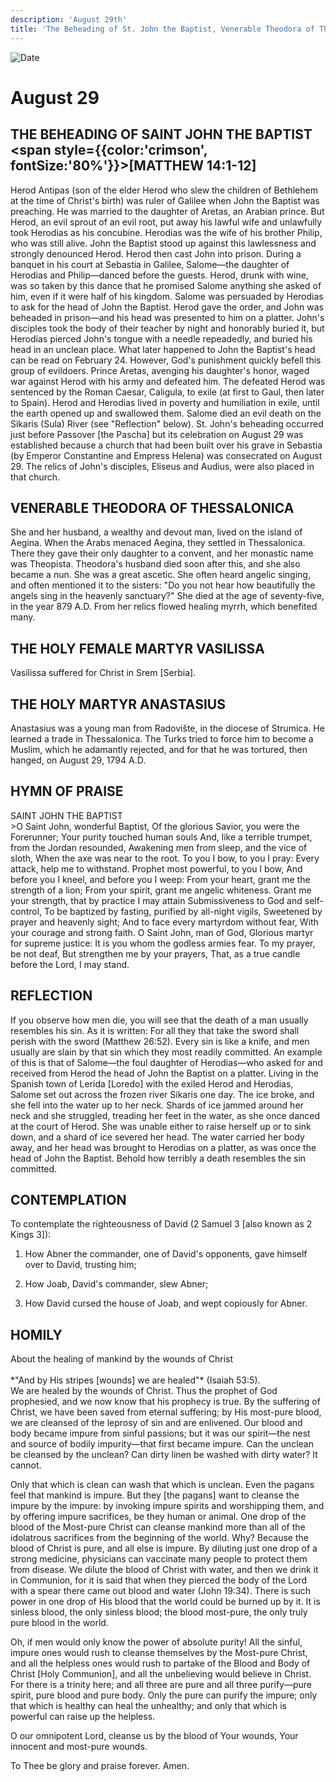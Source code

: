 ```yaml
---
description: 'August 29th'
title: 'The Beheading of St. John the Baptist, Venerable Theodora of Thessalonica, Holy Martyr Vasilissa, Holy Martyr Anastasius'
---
```


<CustomPaginator />
<RunningHead />

<Image src="/title-imprint.png" height={68} width={50} alt="Date" className="title-imprint"/>

# <div id="date">August <Image className="four-dot" src="/four-dot.png" height={15} width={15} alt="" />29</div>

## THE BEHEADING OF SAINT JOHN THE BAPTIST <br /><span style={{color:'crimson', fontSize:'80%'}}>[MATTHEW 14:1-12]</span>

Herod Antipas (son of the elder Herod who slew the children of Bethlehem at the time of Christ's birth) was ruler of Galilee when John the Baptist was preaching. He was married to the daughter of Aretas, an Arabian prince. But Herod, an evil sprout of an evil root, put away his lawful wife and unlawfully took Herodias as his concubine. Herodias was the wife of his brother Philip, who was still alive. John the Baptist stood up against this lawlessness and strongly denounced Herod. Herod then cast John into prison. During a banquet in his court at Sebastia in Galilee, Salome—the daughter of Herodias and Philip—danced before the guests. Herod, drunk with wine, was so taken by this dance that he promised Salome anything she asked of him, even if it were half of his kingdom. Salome was persuaded by Herodias to ask for the head of John the Baptist. Herod gave the order, and John was beheaded in prison—and his head was presented to him on a platter. John's disciples took the body of their teacher by night and honorably buried it, but Herodias pierced John's tongue with a needle repeadedly, and buried his head in an unclean place. What later happened to John the Baptist's head can be read on February 24. However, God's punishment quickly befell this group of evildoers. Prince Aretas, avenging his daughter's honor, waged war against Herod with his army and defeated him. The defeated Herod was sentenced by the Roman Caesar, Caligula, to exile (at first to Gaul, then later to Spain). Herod and Herodias lived in poverty and humiliation in exile, until the earth opened up and swallowed them. Salome died an evil death on the Sikaris (Sula) River (see "Reflection" below). St. John's beheading occurred just before Passover [the Pascha] but its celebration on August 29 was established because a church that had been built over his grave in Sebastia (by Emperor Constantine and Empress Helena) was consecrated on August 29. The relics of John's disciples, Eliseus and Audius, were also placed in that church.

## VENERABLE THEODORA OF THESSALONICA

She and her husband, a wealthy and devout man, lived on the island of Aegina. When the Arabs menaced Aegina, they settled in Thessalonica. There they gave their only daughter to a convent, and her monastic name was Theopista. Theodora's husband died soon after this, and she also became a nun. She was a great ascetic. She often heard angelic singing, and often mentioned it to the sisters: "Do you not hear how beautifully the angels sing in the heavenly sanctuary?" She died at the age of seventy-five, in the year 879 A.D. From her relics flowed healing myrrh, which benefited many.

## THE HOLY FEMALE MARTYR VASILISSA

Vasilissa suffered for Christ in Srem [Serbia].

## THE HOLY MARTYR ANASTASIUS

Anastasius was a young man from Radovište, in the diocese of Strumica. He learned a trade in Thessalonica. The Turks tried to force him to become a Muslim, which he adamantly rejected, and for that he was tortured, then hanged, on August 29, 1794 A.D.


## HYMN OF PRAISE
<div style={{textAlign:'center', color:'crimson', fontWeight:'bold'}}>
SAINT JOHN THE BAPTIST
</div>
>O Saint John, wonderful Baptist,  
Of the glorious Savior, you were the Forerunner;  
Your purity touched human souls  
And, like a terrible trumpet, from the Jordan resounded,  
Awakening men from sleep, and the vice of sloth,  
When the axe was near to the root.  
To you I bow, to you I pray:  
Every attack, help me to withstand.  
Prophet most powerful, to you I bow,  
And before you I kneel, and before you I weep:  
From your heart, grant me the strength of a lion;  
From your spirit, grant me angelic whiteness.  
Grant me your strength, that by practice I may attain  
Submissiveness to God and self-control,  
To be baptized by fasting, purified by all-night vigils,  
Sweetened by prayer and heavenly sight;  
And to face every martyrdom without fear,  
With your courage and strong faith.  
O Saint John, man of God,  
Glorious martyr for supreme justice:  
It is you whom the godless armies fear.  
To my prayer, be not deaf,  
But strengthen me by your prayers,  
That, as a true candle before the Lord, I may stand.  


## REFLECTION

If you observe how men die, you will see that the death of a man usually resembles his sin. As it is written: For all they that take the sword shall perish with the sword (Matthew 26:52). Every sin is like a knife, and men usually are slain by that sin which they most readily committed. An example of this is that of Salome—the foul daughter of Herodias—who asked for and received from Herod the head of John the Baptist on a platter. Living in the Spanish town of Lerida [Loredo] with the exiled Herod and Herodias, Salome set out across the frozen river Sikaris one day. The ice broke, and she fell into the water up to her neck. Shards of ice jammed around her neck and she struggled, treading her feet in the water, as she once danced at the court of Herod. She was unable either to raise herself up or to sink down, and a shard of ice severed her head. The water carried her body away, and her head was brought to Herodias on a platter, as was once the head of John the Baptist. Behold how terribly a death resembles the sin committed.


## CONTEMPLATION

To contemplate the righteousness of David (2 Samuel 3 [also known as 2 Kings 3]):

1. How Abner the commander, one of David's opponents, gave himself over to David, trusting him;

2. How Joab, David's commander, slew Abner;

3. How David cursed the house of Joab, and wept copiously for Abner.


## HOMILY
<div style={{textAlign:'center', color:'crimson', fontWeight:'bold'}}>
About the healing of mankind by the wounds of Christ
</div>
<br />
<div style={{textAlign:'right'}}>
*"And by His stripes [wounds] we are healed"* (Isaiah 53:5).
</div>
We are healed by the wounds of Christ. Thus the prophet of God prophesied, and we now know that his prophecy is true. By the suffering of Christ, we have been saved from eternal suffering; by His most-pure blood, we are cleansed of the leprosy of sin and are enlivened. Our blood and body became impure from sinful passions; but it was our spirit—the nest and source of bodily impurity—that first became impure. Can the unclean be cleansed by the unclean? Can dirty linen be washed with dirty water? It cannot.

Only that which is clean can wash that which is unclean. Even the pagans feel that mankind is impure. But they [the pagans] want to cleanse the impure by the impure: by invoking impure spirits and worshipping them, and by offering impure sacrifices, be they human or animal. One drop of the blood of the Most-pure Christ can cleanse mankind more than all of the idolatrous sacrifices from the beginning of the world. Why? Because the blood of Christ is pure, and all else is impure. By diluting just one drop of a strong medicine, physicians can vaccinate many people to protect them from disease. We dilute the blood of Christ with water, and then we drink it in Communion, for it is said that when they pierced the body of the Lord with a spear there came out blood and water (John 19:34). There is such power in one drop of His blood that the world could be burned up by it. It is sinless blood, the only sinless blood; the blood most-pure, the only truly pure blood in the world.

Oh, if men would only know the power of absolute purity! All the sinful, impure ones would rush to cleanse themselves by the Most-pure Christ, and all the helpless ones would rush to partake of the Blood and Body of Christ [Holy Communion], and all the unbelieving would believe in Christ. For there is a trinity here; and all three are pure and all three purify—pure spirit, pure blood and pure body. Only the pure can purify the impure; only that which is healthy can heal the unhealthy; and only that which is powerful can raise up the helpless.

O our omnipotent Lord, cleanse us by the blood of Your wounds, Your innocent and most-pure wounds.

To Thee be glory and praise forever. Amen.